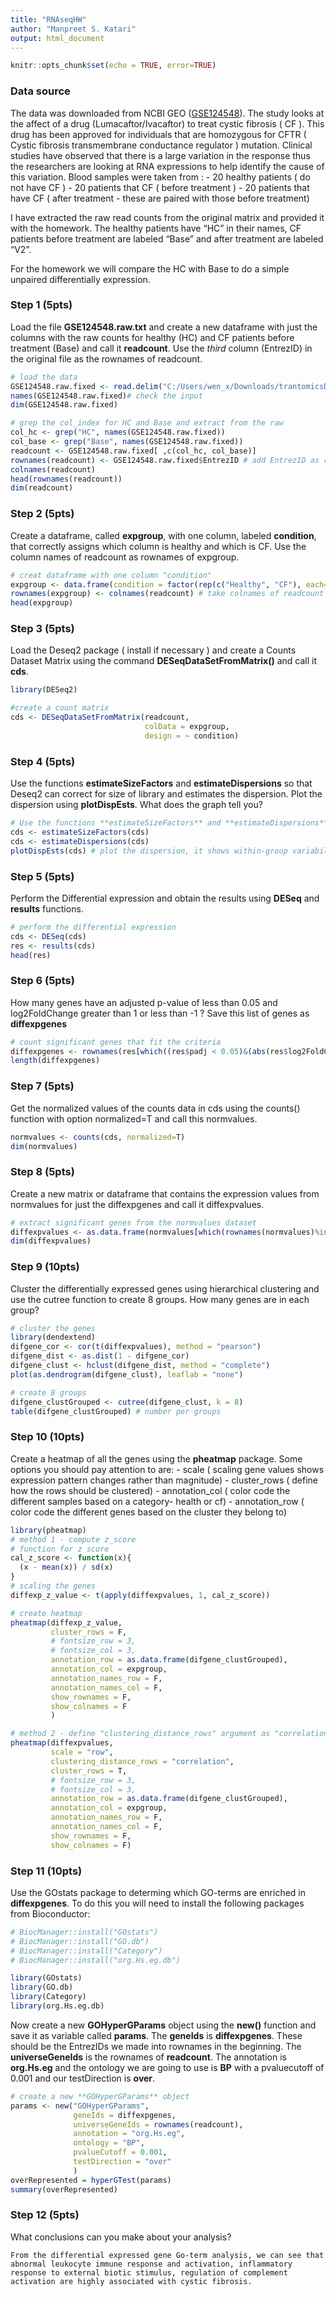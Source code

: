 ```yaml
---
title: "RNAseqHW"
author: "Manpreet S. Katari"
output: html_document
---
```


```r
knitr::opts_chunk$set(echo = TRUE, error=TRUE)
```

### Data source

The data was downloaded from NCBI GEO ([GSE124548](https://www.ncbi.nlm.nih.gov/geo/query/acc.cgi?acc=GSE124548)). The study looks at the affect of a drug (Lumacaftor/Ivacaftor) to treat cystic fibrosis ( CF ). This drug has been approved for individuals that are homozygous for CFTR ( Cystic fibrosis transmembrane conductance regulator ) mutation. Clinical studies have observed that there is a large variation in the response thus the researchers are looking at RNA expressions to help identify the cause of this variation. Blood samples were taken from : 
- 20 healthy patients ( do not have CF )
- 20 patients that CF ( before treatment )
- 20 patients that have CF ( after treatment - these are paired with those before treatment)

I have extracted the raw read counts from the original matrix and provided it with the homework. The healthy patients have "HC" in their names, CF patients before treatment are labeled "Base" and after treatment are labeled "V2".

For the homework we will compare the HC with Base to do a simple unpaired differentially expression.

### Step 1 (5pts)

Load the file **GSE124548.raw.txt** and create a new dataframe with just the columns with the raw counts for healthy (HC) and CF patients before treatment (Base) and call it **readcount**. Use the *third* column (EntrezID) in the original file as the rownames of readcount.

```r
# load the data
GSE124548.raw.fixed <- read.delim("C:/Users/wen_x/Downloads/trantomicsData/hw3/GSE124548.raw.fixed.txt")
names(GSE124548.raw.fixed)# check the input
dim(GSE124548.raw.fixed)

# grep the col_index for HC and Base and extract from the raw
col_hc <- grep("HC", names(GSE124548.raw.fixed))
col_base <- grep("Base", names(GSE124548.raw.fixed))
readcount <- GSE124548.raw.fixed[ ,c(col_hc, col_base)]
rownames(readcount) <- GSE124548.raw.fixed$EntrezID # add EntrezID as rownames
colnames(readcount)
head(rownames(readcount))
dim(readcount)
```


### Step 2 (5pts)

Create a dataframe, called **expgroup**, with one column, labeled **condition**, that correctly assigns which column is healthy and which is CF. Use the column names of readcount as rownames of expgroup.

```r
# creat dataframe with one column "condition"
expgroup <- data.frame(condition = factor(rep(c("Healthy", "CF"), each=20)))
rownames(expgroup) <- colnames(readcount) # take colnames of readcount as rownames
head(expgroup)
```

### Step 3 (5pts)

Load the Deseq2 package ( install if necessary ) and create a Counts Dataset Matrix using the command **DESeqDataSetFromMatrix()** and call it **cds**.

```r
library(DESeq2)

#create a count matrix
cds <- DESeqDataSetFromMatrix(readcount, 
                              colData = expgroup, 
                              design = ~ condition)

```

### Step 4 (5pts)

Use the functions **estimateSizeFactors** and **estimateDispersions** so that Deseq2 can correct for size of library and estimates the dispersion. Plot the dispersion using **plotDispEsts**. What does the graph tell you?



```r
# Use the functions **estimateSizeFactors** and **estimateDispersions** 
cds <- estimateSizeFactors(cds)
cds <- estimateDispersions(cds)
plotDispEsts(cds) # plot the dispersion, it shows within-group variability between replicates is centered around trend
```

### Step 5 (5pts)

Perform the Differential expression and obtain the results using **DESeq** and **results** functions.


```r
# perform the differential expression
cds <- DESeq(cds)
res <- results(cds)
head(res)

```

### Step 6 (5pts)

How many genes have an adjusted p-value of less than 0.05 and log2FoldChange greater than 1 or less than -1 ? Save this list of genes as **diffexpgenes**

```r
# count significant genes that fit the criteria
diffexpgenes <- rownames(res[which((res$padj < 0.05)&(abs(res$log2FoldChange) > 1)),])
length(diffexpgenes)

```


### Step 7 (5pts)

Get the normalized values of the counts data in cds using the counts() function with
option normalized=T and call this normvalues.

```r
normvalues <- counts(cds, normalized=T)
dim(normvalues)

```

### Step 8 (5pts)

Create a new matrix or dataframe that contains the expression values from normvalues for just
the diffexpgenes and call it diffexpvalues.

```r
# extract significant genes from the normvalues dataset
diffexpvalues <- as.data.frame(normvalues[which(rownames(normvalues)%in%diffexpgenes),])
dim(diffexpvalues)

```

### Step 9 (10pts)

Cluster the differentially expressed genes using hierarchical clustering and use the cutree
function to create 8 groups. How many genes are in each group?

```r
# cluster the genes
library(dendextend)
difgene_cor <- cor(t(diffexpvalues), method = "pearson")
difgene_dist <- as.dist(1 - difgene_cor)
difgene_clust <- hclust(difgene_dist, method = "complete")
plot(as.dendrogram(difgene_clust), leaflab = "none")

# create 8 groups
difgene_clustGrouped <- cutree(difgene_clust, k = 8)
table(difgene_clustGrouped) # number per groups
```

### Step 10 (10pts)

Create a heatmap of all the genes using the **pheatmap** package. Some options you should pay attention to are:
- scale ( scaling gene values shows expression pattern changes rather than magnitude)
- cluster_rows ( define how the rows should be clustered)
- annotation_col ( color code the different samples based on a category- health or cf)
- annotation_row ( color code the different genes based on the cluster they belong to)

```r
library(pheatmap)
# method 1 - compute z_score
# function for z score
cal_z_score <- function(x){
  (x - mean(x)) / sd(x)
}
# scaling the genes
diffexp_z_value <- t(apply(diffexpvalues, 1, cal_z_score))

# create heatmap
pheatmap(diffexp_z_value, 
         cluster_rows = F,
         # fontsize_row = 3,
         # fontsize_col = 3,
         annotation_row = as.data.frame(difgene_clustGrouped),
         annotation_col = expgroup, 
         annotation_names_row = F,
         annotation_names_col = F,
         show_rownames = F, 
         show_colnames = F
         )
```
```r
# method 2 - define "clustering_distance_rows" argument as "correlation" .
pheatmap(diffexpvalues, 
         scale = "row", 
         clustering_distance_rows = "correlation",
         cluster_rows = T,
         # fontsize_row = 3,
         # fontsize_col = 3,
         annotation_row = as.data.frame(difgene_clustGrouped),
         annotation_col = expgroup, 
         annotation_names_row = F,
         annotation_names_col = F, 
         show_rownames = F, 
         show_colnames = F)
```
### Step 11 (10pts)

Use the GOstats package to determing which GO-terms are enriched in **diffexpgenes**. To do this you will need to install the following packages from Bioconductor:

```r
# BiocManager::install("GOstats")
# BiocManager::install("GO.db")
# BiocManager::install("Category")
# BiocManager::install("org.Hs.eg.db")
```


```r
library(GOstats)
library(GO.db)
library(Category)
library(org.Hs.eg.db)
```

Now create a new **GOHyperGParams** object using the **new()** function and save it as variable called **params**. The **geneIds** is **diffexpgenes**. These should be the EntrezIDs we made into rownames in the beginning. The **universeGeneIds** is the rownames of **readcount**. The annotation is **org.Hs.eg** and the ontology we are going to use is **BP** with a pvaluecutoff of 0.001 and our testDirection is **over**.

```r
# create a new **GOHyperGParams** object
params <- new("GOHyperGParams",
              geneIds = diffexpgenes,
              universeGeneIds = rownames(readcount),
              annotation = "org.Hs.eg", 
              ontology = "BP",
              pvalueCutoff = 0.001,
              testDirection = "over"
              )
overRepresented = hyperGTest(params)
summary(overRepresented)
```

### Step 12 (5pts)

What conclusions can you make about your analysis?

```
From the differential expressed gene Go-term analysis, we can see that abnormal leukocyte immune response and activation, inflammatory response to external biotic stimulus, regulation of complement activation are highly associated with cystic fibrosis. 

```